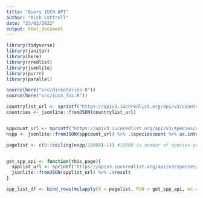 ```yaml
---
title: "Query IUCN API"
author: "Rich Cottrell"
date: "23/02/2022"
output: html_document
---
```


```r
library(tidyverse)
library(janitor)
library(here)
library(rredlist)
library(jsonlite)
library(purrr)
library(parallel)

source(here("src/directories.R"))
source(here("src/iucn_fxs.R"))

```


```r


countrylist_url <- sprintf("https://apiv3.iucnredlist.org/api/v3/country/list?token=%s", api_key)
countries <- jsonlite::fromJSON(countrylist_url)


sppcount_url <- sprintf("https://apiv3.iucnredlist.org/api/v3/speciescount?token=%s", api_key)
nspp <- jsonlite::fromJSON(sppcount_url) %>% .$speciescount %>% as.integer()

pagelist <- c(0:(ceiling(nspp/10000)-1)) #10000 is number of species presented per page


get_spp_api <- function(this_page){
  spplist_url <- sprintf("https://apiv3.iucnredlist.org/api/v3/species/page/%s?token=%s", this_page,  api_key)
  jsonlite::fromJSON(spplist_url) %>% .$result
}

spp_list_df <- bind_rows(mclapply(X = pagelist, FUN = get_spp_api, mc.cores = detectCores()))





```

